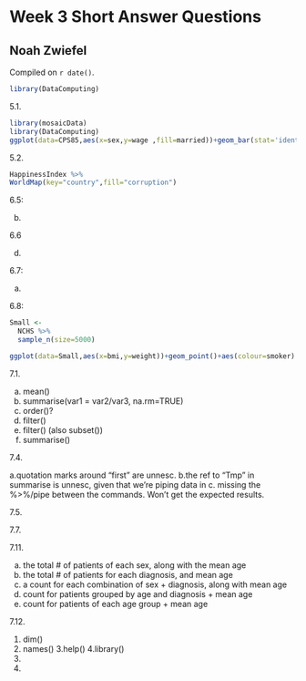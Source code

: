 # Week 3 Short Answer Questions

## Noah Zwiefel

<!-- leave this material as is -->
Compiled on `r date()`.

```r
library(DataComputing)
```
<!-- put your content after this line -->

5.1.

``` r
library(mosaicData)
library(DataComputing)
ggplot(data=CPS85,aes(x=sex,y=wage ,fill=married))+geom_bar(stat='identity',position='dodge', width=.9)+ facet_wrap(~race,ncol=3) 
```

5.2.

``` r
HappinessIndex %>%
WorldMap(key="country",fill="corruption")
```

6.5:

b.

6.6

d.

6.7:

a.

6.8:


``` r
Small <-
  NCHS %>%
  sample_n(size=5000)

ggplot(data=Small,aes(x=bmi,y=weight))+geom_point()+aes(colour=smoker)
```

7.1.

a. mean()
b.  summarise(var1 = var2/var3, na.rm=TRUE)
c. order()?
d. filter()
e. filter() (also subset())
f. summarise()


7.4.

a.quotation marks around "first" are unnesc.
b.the ref to "Tmp" in summarise is unnesc, given that we're piping data in
c. missing the %>%/pipe between the commands. Won't get the expected results.

7.5.

7.7. 

7.11.

a. the total # of patients of each sex, along with the mean age 
b. the total # of patients for each diagnosis, and mean age
c. a count for each combination of sex + diagnosis, along with mean age 
d. count for patients grouped by age and diagnosis + mean age 
e. count for patients of each age group + mean age


7.12.

1. dim()
2. names()
3.help()
4.library()
5.
6.
